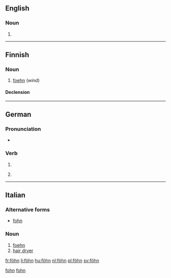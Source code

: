 {{also|Föhn}}
==English==

===Noun===
{{en-noun}}

# {{alternative spelling of|foehn}}

[[Category:English terms spelled with Ö|fohn]]

----

==Finnish==

===Noun===
{{infl|fi|noun}}

# [[foehn]] (''wind'')

====Declension====
{{fi-decl-risti|föhn|||ä}}

----

==German==

===Pronunciation===
* {{IPA|/føːn/|lang=de}}

===Verb===
{{infl|de|verb form}}

# {{de-verb form of|föhnen|i|s}}
# {{informal|lang=de}} {{de-verb form of|föhnen|1|s|g}}

----

==Italian==

===Alternative forms===
* [[fohn]]

===Noun===
{{infl|it|noun}} {{m|inv}}

# [[foehn]]
# [[hair dryer]]

[[Category:Italian words spelt with Ö|fohn]]

[[fr:föhn]]
[[li:föhn]]
[[hu:föhn]]
[[nl:föhn]]
[[pl:föhn]]
[[sv:föhn]]